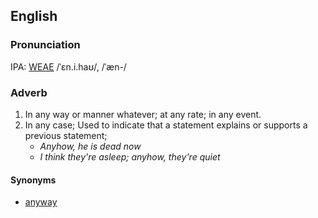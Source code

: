 ==English==
===Pronunciation===
IPA: [[WEAE]] /ˈɛn.i.haʊ/, /ˈæn-/

===Adverb===
# In any way or manner whatever; at any rate; in any event.
# In any case; Used to indicate that a statement explains or supports a previous statement;
#* ''Anyhow, he is dead now''
#* ''I think they're asleep; anyhow, they're quiet''
<!-- material copied from Webster's Revised Unabridged Dictionary (1913) -->
<!-- material copied from WordNet -->

====Synonyms====
* [[anyway]]